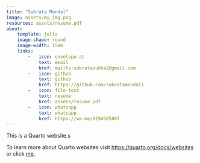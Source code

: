 ```yaml
---
title: "Subrata Mondal"
image: assets/my_img.png
resources: assets/resume.pdf
about:
    template: jolla
    image-shape: round
    image-width: 15em
    links:
        -   icon: envelope-at
            text: email
            href: mailto:subratasubha2@gmail.com
        -   icon: github
            text: github
            href: https://github.com/subratamondal1
        -   icon: file-text
            text: resume
            href: assets/resume.pdf
        -   icon: whatsapp
            text: whatsapp
            href: https://wa.me/6294505807
---
```


This is a Quarto website.s

To learn more about Quarto websites visit <https://quarto.org/docs/websites> or click [me](https://quarto.org/docs/websites).

